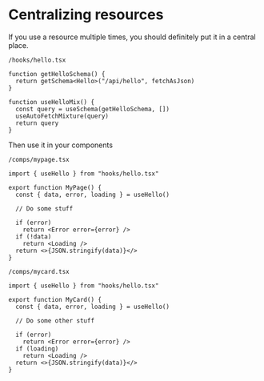 # Centralizing resources

If you use a resource multiple times, you should definitely put it in a central place.

`/hooks/hello.tsx`

```tsx
function getHelloSchema() {
  return getSchema<Hello>("/api/hello", fetchAsJson)
}

function useHelloMix() {
  const query = useSchema(getHelloSchema, [])
  useAutoFetchMixture(query)
  return query
}
```

Then use it in your components

`/comps/mypage.tsx`

```tsx
import { useHello } from "hooks/hello.tsx"

export function MyPage() {
  const { data, error, loading } = useHello()

  // Do some stuff

  if (error)
    return <Error error={error} />
  if (!data)
    return <Loading />
  return <>{JSON.stringify(data)}</>
}
```

`/comps/mycard.tsx`

```tsx
import { useHello } from "hooks/hello.tsx"

export function MyCard() {
  const { data, error, loading } = useHello()

  // Do some other stuff

  if (error)
    return <Error error={error} />
  if (loading)
    return <Loading />
  return <>{JSON.stringify(data)}</>
}
```

